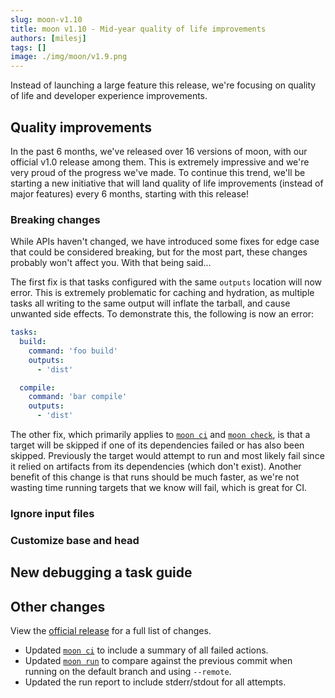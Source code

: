 ```yaml
---
slug: moon-v1.10
title: moon v1.10 - Mid-year quality of life improvements
authors: [milesj]
tags: []
image: ./img/moon/v1.9.png
---
```


Instead of launching a large feature this release, we're focusing on quality of life and developer
experience improvements.

<!--truncate-->

## Quality improvements

In the past 6 months, we've released over 16 versions of moon, with our official v1.0 release among
them. This is extremely impressive and we're very proud of the progress we've made. To continue this
trend, we'll be starting a new initiative that will land quality of life improvements (instead of
major features) every 6 months, starting with this release!

### Breaking changes

While APIs haven't changed, we have introduced some fixes for edge case that could be considered
breaking, but for the most part, these changes probably won't affect you. With that being said...

The first fix is that tasks configured with the same `outputs` location will now error. This is
extremely problematic for caching and hydration, as multiple tasks all writing to the same output
will inflate the tarball, and cause unwanted side effects. To demonstrate this, the following is now
an error:

```yaml title="moon.yml"
tasks:
  build:
    command: 'foo build'
    outputs:
      - 'dist'

  compile:
    command: 'bar compile'
    outputs:
      - 'dist'
```

The other fix, which primarily applies to [`moon ci`][ci] and [`moon check`](/docs/commands/check),
is that a target will be skipped if one of its dependencies failed or has also been skipped.
Previously the target would attempt to run and most likely fail since it relied on artifacts from
its dependencies (which don't exist). Another benefit of this change is that runs should be much
faster, as we're not wasting time running targets that we know will fail, which is great for CI.

### Ignore input files

### Customize base and head

## New debugging a task guide

## Other changes

View the [official release](https://github.com/moonrepo/moon/releases/tag/v1.10.0) for a full list
of changes.

- Updated [`moon ci`][ci] to include a summary of all failed actions.
- Updated [`moon run`][run] to compare against the previous commit when running on the default
  branch and using `--remote`.
- Updated the run report to include stderr/stdout for all attempts.

[ci]: /docs/commands/ci
[run]: /docs/commands/run
